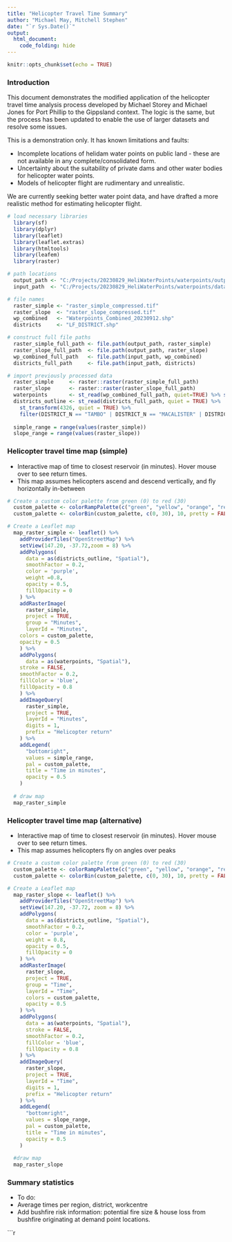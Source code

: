 ```yaml
---
title: "Helicopter Travel Time Summary"
author: "Michael May, Mitchell Stephen"
date: "`r Sys.Date()`"
output: 
  html_document: 
    code_folding: hide
---
```


```r
knitr::opts_chunk$set(echo = TRUE)
```

### Introduction

This document demonstrates the modified application of the helicopter travel time analysis process developed by Michael Storey and Michael Jones for Port Phillip to the Gippsland context. The logic is the same, but the process has been updated to enable the use of larger datasets and resolve some issues.

This is a demonstration only. It has known limitations and faults:

-   Incomplete locations of helidam water points on public land - these are not available in any complete/consolidated form.
-   Uncertainty about the suitability of private dams and other water bodies for helicopter water points.
-   Models of helicopter flight are rudimentary and unrealistic.

We are currently seeking better water point data, and have drafted a more realistic method for estimating helicopter flight. 

```r
# load necessary libraries
  library(sf)
  library(dplyr)
  library(leaflet)
  library(leaflet.extras)
  library(htmltools)
  library(leafem)
  library(raster)

# path locations
  output_path <- "C:/Projects/20230829_HeliWaterPoints/waterpoints/outputs"
  input_path  <- "C:/Projects/20230829_HeliWaterPoints/waterpoints/data/"

# file names
  raster_simple <- "raster_simple_compressed.tif"
  raster_slope  <- "raster_slope_compressed.tif"
  wp_combined   <- "Waterpoints_Combined_20230912.shp"
  districts     <- "LF_DISTRICT.shp"

# construct full file paths
  raster_simple_full_path <- file.path(output_path, raster_simple)
  raster_slope_full_path  <- file.path(output_path, raster_slope)
  wp_combined_full_path   <- file.path(input_path, wp_combined)
  districts_full_path     <- file.path(input_path, districts)

# import previously processed data
  raster_simple     <- raster::raster(raster_simple_full_path)
  raster_slope      <- raster::raster(raster_slope_full_path)
  waterpoints       <- st_read(wp_combined_full_path, quiet=TRUE) %>% st_transform(4326, quiet=TRUE)
  districts_outline <- st_read(districts_full_path, quiet = TRUE) %>%
    st_transform(4326, quiet = TRUE) %>%
    filter(DISTRICT_N == "TAMBO" | DISTRICT_N == "MACALISTER" | DISTRICT_N =="SNOWY" | DISTRICT_N == "LATROBE")
  
  simple_range = range(values(raster_simple))
  slope_range = range(values(raster_slope))
```

### Helicopter travel time map (simple)

-   Interactive map of time to closest reservoir (in minutes). Hover mouse over to see return times.
-   This map assumes helicopters ascend and descend vertically, and fly horizontally in-between

```r

# Create a custom color palette from green (0) to red (30)
  custom_palette <- colorRampPalette(c("green", "yellow", "orange", "red"))(10)
  custom_palette <- colorBin(custom_palette, c(0, 30), 10, pretty = FALSE)

# Create a Leaflet map
  map_raster_simple <- leaflet() %>%
    addProviderTiles("OpenStreetMap") %>%
    setView(147.20, -37.72,zoom = 8) %>%
    addPolygons(
      data = as(districts_outline, "Spatial"),
      smoothFactor = 0.2,
      color = 'purple',
      weight =0.8,
      opacity = 0.5,
      fillOpacity = 0
    ) %>%
    addRasterImage(
      raster_simple,
      project = TRUE,
      group = "Minutes",
      layerId = "Minutes",
    colors = custom_palette,
    opacity = 0.5
    ) %>%
    addPolygons(
      data = as(waterpoints, "Spatial"),
    stroke = FALSE,
    smoothFactor = 0.2,
    fillColor = 'blue',
    fillOpacity = 0.8
    ) %>%
    addImageQuery(
      raster_simple,
      project = TRUE,
      layerId = "Minutes",
      digits = 1,
      prefix = "Helicopter return"
    ) %>%
    addLegend(
      "bottomright",
      values = simple_range,
      pal = custom_palette,
      title = "Time in minutes",
      opacity = 0.5
    )
  
  # draw map
  map_raster_simple

```

### Helicopter travel time map (alternative)

-   Interactive map of time to closest reservoir (in minutes). Hover mouse over to see return times.
-   This map assumes helicopters fly on angles over peaks

```r

# Create a custom color palette from green (0) to red (30)
  custom_palette <- colorRampPalette(c("green", "yellow", "orange", "red"))(10)
  custom_palette <- colorBin(custom_palette, c(0, 30), 10, pretty = FALSE)

# Create a Leaflet map
  map_raster_slope <- leaflet() %>%
    addProviderTiles("OpenStreetMap") %>%
    setView(147.20, -37.72, zoom = 8) %>%
    addPolygons(
      data = as(districts_outline, "Spatial"),
      smoothFactor = 0.2,
      color = 'purple',
      weight = 0.8,
      opacity = 0.5,
      fillOpacity = 0
    ) %>%
    addRasterImage(
      raster_slope,
      project = TRUE,
      group = "Time",
      layerId = "Time",
      colors = custom_palette,
      opacity = 0.5
    ) %>%
    addPolygons(
      data = as(waterpoints, "Spatial"),
      stroke = FALSE,
      smoothFactor = 0.2,
      fillColor = 'blue',
      fillOpacity = 0.8
    ) %>%
    addImageQuery(
      raster_slope,
      project = TRUE,
      layerId = "Time",
      digits = 1,
      prefix = "Helicopter return"
    ) %>%
    addLegend(
      "bottomright",
      values = slope_range,
      pal = custom_palette,
      title = "Time in minutes",
      opacity = 0.5
    )
  
  #draw map
  map_raster_slope

```

### Summary statistics

-   To do:
  -   Average times per region, district, workcentre
  -   Add bushfire risk information: potential fire size & house loss from bushfire originating at demand point locations.

```r

